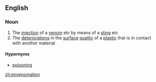 ==English==

===Noun===
{{wikipedia}}
{{en-noun|-}}

# The [[injection]] of a [[venom]] etc by means of a [[sting]] etc
# The [[deterioration]]s in the [[surface]] [[quality]] of a [[plastic]] that is in contact with another material

====Hypernyms====
* [[poisoning]]

[[zh:envenomation]]
